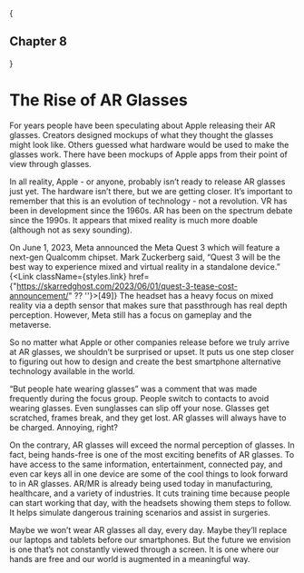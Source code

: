 
{<h2 className={styles.centerText}>Chapter 8</h2>}

# The Rise of AR Glasses

For years people have been speculating about Apple releasing their AR glasses. Creators designed mockups of what they thought the glasses might look like. Others guessed what hardware would be used to make the glasses work. There have been mockups of Apple apps from their point of view through glasses. 

In all reality, Apple - or anyone, probably isn’t ready to release AR glasses just yet. The hardware isn’t there, but we are getting closer. It’s important to remember that this is an evolution of technology - not a revolution. VR has been in development since the 1960s. AR has been on the spectrum debate since the 1990s. It appears that mixed reality is much more doable (although not as sexy sounding). 

On June 1, 2023, Meta announced the Meta Quest 3 which will feature a next-gen Qualcomm chipset. Mark Zuckerberg said, “Quest 3 will be the best way to experience mixed and virtual reality in a standalone device.” {<Link className={styles.link} href={"https://skarredghost.com/2023/06/01/quest-3-tease-cost-announcement/" ?? ''}>[49]</Link>} The headset has a heavy focus on mixed reality via a depth sensor that makes sure that passthrough has real depth perception. However, Meta still has a focus on gameplay and the metaverse. 

So no matter what Apple or other companies release before we truly arrive at AR glasses, we shouldn’t be surprised or upset. It puts us one step closer to figuring out how to design and create the best smartphone alternative technology available in the world. 

“But people hate wearing glasses” was a comment that was made frequently during the focus group. People switch to contacts to avoid wearing glasses. Even sunglasses can slip off your nose. Glasses get scratched, frames break, and they get lost. AR glasses will always have to be charged. Annoying, right? 

On the contrary, AR glasses will exceed the normal perception of glasses. In fact, being hands-free is one of the most exciting benefits of AR glasses. To have access to the same information, entertainment, connected pay, and even car keys all in one device are some of the cool things to look forward to in AR glasses. AR/MR is already being used today in manufacturing, healthcare, and a variety of industries. It cuts training time because people can start working that day, with the headsets showing them steps to follow. It helps simulate dangerous training scenarios and assist in surgeries.
 
Maybe we won’t wear AR glasses all day, every day. Maybe they’ll replace our laptops and tablets before our smartphones. But the future we envision is one that’s not constantly viewed through a screen. It is one where our hands are free and our world is augmented in a meaningful way.
